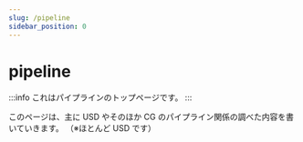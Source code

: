 ```yaml
---
slug: /pipeline
sidebar_position: 0
---
```


# pipeline

:::info
これはパイプラインのトップページです。
:::

このページは、主に USD やそのほか CG のパイプライン関係の調べた内容を書いていきます。
（※ほとんど USD です）
